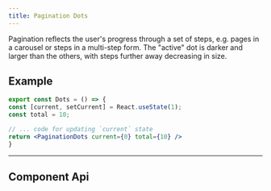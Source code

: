 ```yaml
--- 
title: Pagination Dots 
---
```


 




<!-- Description of component -->
<p className="font-xs font-light font--subhead">
Pagination reflects the user's progress through a set of steps, e.g. 
pages in a carousel or steps in a multi-step form. The "active" dot 
is darker and larger than the others, with steps further away decreasing in size.
</p>

<!-- Live Example of component import live component above-->

<Container className="pa-sm">
    <PaginationDots
    className="mt-sm"
    current={1}
    label="Dots progress example"
    total={10}
    unitName="step"
    />
</Container>

<Tabs relatedUrl="design/uncategorized/pagination-dots"/>

## Example 
```jsx
export const Dots = () => {
const [current, setCurrent] = React.useState(1);
const total = 10;

// ... code for updating `current` state
return <PaginationDots current={0} total={10} />
}
```


---
## Component Api

<ApiTable componentName="paginationdots"/>